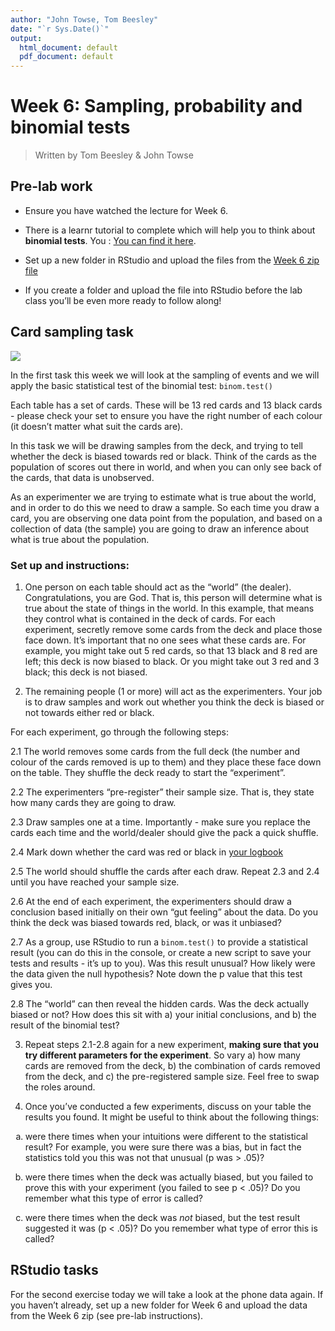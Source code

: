 ```yaml
---
author: "John Towse, Tom Beesley"
date: "`r Sys.Date()`"
output:
  html_document: default
  pdf_document: default
---
```


# Week 6: Sampling, probability and binomial tests

> Written by Tom Beesley & John Towse

## Pre-lab work

-   Ensure you have watched the lecture for Week 6.

-   There  is a learnr tutorial to complete which will help you to think about **binomial tests**. You : [You can find it here](https://ma-rconnect.lancs.ac.uk/PSYC121_2022_W6_prep/){target="_blank"}.

-   Set up a new folder in RStudio and upload the files from the [Week 6 zip file](files/WeeWeek_6.zip.zip)

-   If you create a folder and upload the file into RStudio before the lab class you'll be even more ready to follow along!

## Card sampling task

![](files/Week_6/cards.jpg)

In the first task this week we will look at the sampling of events and we will apply the basic statistical test of the binomial test: `binom.test()`

Each table has a set of cards. These will be 13 red cards and 13 black cards - please check your set to ensure you have the right number of each colour (it doesn't matter what suit the cards are).

In this task we will be drawing samples from the deck, and trying to tell whether the deck is biased towards red or black. Think of the cards as the population of scores out there in world, and when you can only see back of the cards, that data is unobserved. 

As an experimenter we are trying to estimate what is true about the world, and in order to do this we need to draw a sample. So each time you draw a card, you are observing one data point from the population, and based on a collection of data (the sample) you are going to draw an inference about what is true about the population.

### Set up and instructions:

1. One person on each table should act as the “world” (the dealer). Congratulations, you are God. That is, this person will determine what is true about the state of things in the world. In this example, that means they control what is contained in the deck of cards. For each experiment, secretly remove some cards from the deck and place those face down. It’s important that no one sees what these cards are. For example, you might take out 5 red cards, so that 13 black and 8 red are left; this deck is now biased to black. Or you might take out 3 red and 3 black; this deck is not biased.

2. The remaining people (1 or more) will act as the experimenters. Your job is to draw samples and work out whether you think the deck is biased or not towards either red or black. 

For each experiment, go through the following steps:

2.1 The world removes some cards from the full deck (the number and colour of the cards removed is up to them) and they place these face down on the table. They shuffle the deck ready to start the "experiment".

2.2 The experimenters "pre-register" their sample size. That is, they state how many cards they are going to draw.

2.3 Draw samples one at a time. Importantly - make sure you replace the cards each time and the world/dealer should give the pack a quick shuffle. 

2.4 Mark down whether the card was red or black in [your logbook](files/Week_6/Week_6_card_logbook.docx)

2.5 The world should shuffle the cards after each draw. Repeat 2.3 and 2.4 until you have reached your sample size.

2.6 At the end of each experiment, the experimenters should draw a conclusion based initially on their own "gut feeling" about the data. Do you think the deck was biased towards red, black, or was it unbiased?

2.7 As a group, use RStudio to run a `binom.test()` to provide a statistical result (you can do this in the console, or create a new script to save your tests and results - it's up to you). Was this result unusual? How likely were the data given the null hypothesis? Note down the p value that this test gives you.

2.8 The "world" can then reveal the hidden cards. Was the deck actually biased or not? How does this sit with a) your initial conclusions, and b) the result of the binomial test?

3. Repeat steps 2.1-2.8 again for a new experiment, **making sure that you try different parameters for the experiment**. So vary a) how many cards are removed from the deck, b) the combination of cards removed from the deck, and c) the pre-registered sample size. Feel free to swap the roles around.

4. Once you've conducted a few experiments, discuss on your table the results you found. It might be useful to think about the following things: 

a) were there times when your intuitions were different to the statistical result? For example, you were sure there was a bias, but in fact the statistics told you this was not that unusual (p was > .05)? 

b) were there times when the deck was actually biased, but you failed to prove this with your experiment (you failed to see p < .05)? Do you remember what this type of error is called?

c) were there times when the deck was *not* biased, but the test result suggested it was (p < .05)? Do you remember what type of error this is called?

## RStudio tasks

For the second exercise today we will take a look at the phone data again. If you haven't already, set up a new folder for Week 6 and upload the data from the Week 6 zip (see pre-lab instructions).






